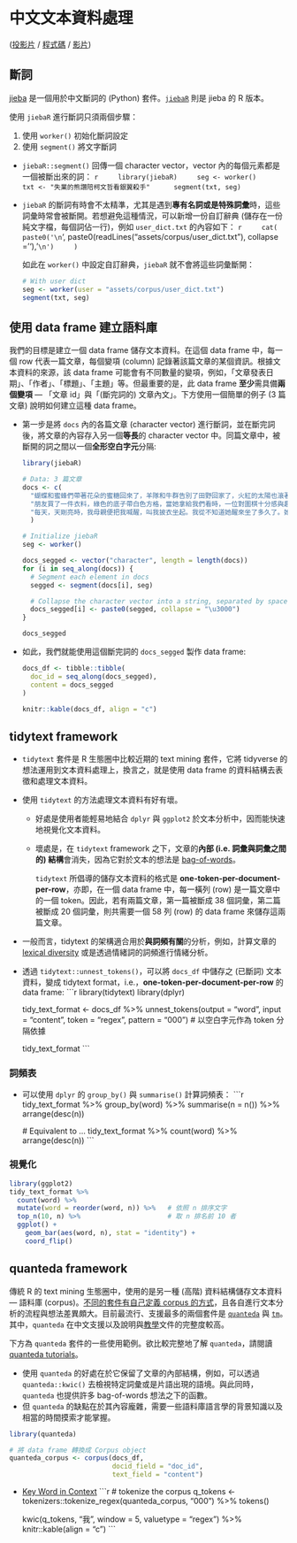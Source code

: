 中文文本資料處理 {#ch08}
========================

[([投影片](https://docs.google.com/presentation/d/1WruOFF0Jpj1Sw6q8o0oVZCho26DTFwq4Q5qQUDm5vzY) /
[程式碼](https://rlads2021.github.io/lab/src/10.zip) /
[影片](https://youtu.be/3QPpVGxNjkY))
]{.course-resource}


## 斷詞

[jieba](https://github.com/fxsjy/jieba) 是一個用於中文斷詞的 (Python) 套件。[`jiebaR`](https://github.com/qinwf/jiebaR) 則是 jieba 的 R 版本。

使用 `jiebaR` 進行斷詞只須兩個步驟：

1. 使用 `worker()` 初始化斷詞設定
2. 使用 `segment()` 將文字斷詞

- `jiebaR::segment()` 回傳一個 character vector，vector 內的每個元素都是一個被斷出來的詞：
    ```r
    library(jiebaR)
    seg <- worker()
    txt <- "失業的熊讚陪柯文哲看銀翼殺手" 
    segment(txt, seg)
    ```

- `jiebaR` 的斷詞有時會不太精準，尤其是遇到**專有名詞或是特殊詞彙**時，這些詞彙時常會被斷開。若想避免這種情況，可以新增一份自訂辭典 (儲存在一份純文字檔，每個詞佔一行)，例如 `user_dict.txt` 的內容如下：
    ```r
    cat(
      paste0('\n```\n',
           paste0(readLines("assets/corpus/user_dict.txt"), collapse = '\n'),
           '\n```\n')
    )
    ```
    
    如此在 `worker()` 中設定自訂辭典，`jiebaR` 就不會將這些詞彙斷開：

    ```r
    # With user dict
    seg <- worker(user = "assets/corpus/user_dict.txt")
    segment(txt, seg)
    ```


## 使用 data frame 建立語料庫

我們的目標是建立一個 data frame 儲存文本資料。在這個 data frame 中，每一個 row 代表一篇文章，每個變項 (column) 記錄著該篇文章的某個資訊。根據文本資料的來源，該 data frame 可能會有不同數量的變項，例如，「文章發表日期」、「作者」、「標題」、「主題」等。但最重要的是，此 data frame **至少**需具備**兩個變項** --- 「文章 id」與「(斷完詞的) 文章內文」。下方使用一個簡單的例子 (3 篇文章) 說明如何建立這種 data frame。

- 第一步是將 `docs` 內的各篇文章 (character vector) 
進行斷詞，並在斷完詞後，將文章的內容存入另一個**等長**的 character vector 中。同篇文章中，被斷開的詞之間以一個**全形空白字元**分隔:

    ```r
    library(jiebaR)
    
    # Data: 3 篇文章
    docs <- c(
      "蝴蝶和蜜蜂們帶著花朵的蜜糖回來了，羊隊和牛群告別了田野回家了，火紅的太陽也滾著火輪子回家了，當街燈亮起來向村莊道過晚安，夏天的夜就輕輕地來了。",
      "朋友買了一件衣料，綠色的底子帶白色方格，當她拿給我們看時，一位對圍棋十分感與趣的同學說：「啊，好像棋盤似的。」「我看倒有點像稿紙。」我說。「真像一塊塊綠豆糕。」一位外號叫「大食客」的同學緊接著說。",
      "每天，天剛亮時，我母親便把我喊醒，叫我披衣坐起。我從不知道她醒來坐了多久了。她看我清醒了，便對我說昨天我做錯了什麼事，說錯了什麼話，要我認錯，要我用功讀書。"
      )
    
    # Initialize jiebaR
    seg <- worker()
    
    docs_segged <- vector("character", length = length(docs))
    for (i in seq_along(docs)) {
      # Segment each element in docs
      segged <- segment(docs[i], seg)
      
      # Collapse the character vector into a string, separated by space
      docs_segged[i] <- paste0(segged, collapse = "\u3000")
    }
    
    docs_segged
    ```

- 如此，我們就能使用這個斷完詞的 `docs_segged` 製作 data frame:

    ```r
    docs_df <- tibble::tibble(
      doc_id = seq_along(docs_segged),
      content = docs_segged
    )
    
    knitr::kable(docs_df, align = "c")
    ```


## tidytext framework

- `tidytext` 套件是 R 生態圈中比較近期的 text mining 套件，它將 tidyverse 的想法運用到文本資料處理上，換言之，就是使用 data frame 的資料結構去表徵和處理文本資料。

- 使用 `tidytext` 的方法處理文本資料有好有壞。
    - 好處是使用者能輕易地結合 `dplyr` 與 `ggplot2` 於文本分析中，因而能快速地視覺化文本資料。
    - 壞處是，在 `tidytext` framework 之下，文章的**內部 (i.e. 詞彙與詞彙之間的) 結構**會消失，因為它對於文本的想法是 [bag-of-words](https://en.wikipedia.org/wiki/Bag-of-words_model)。
    
        `tidytext` 所倡導的儲存文本資料的格式是 **one-token-per-document-per-row**，亦即，在一個 data frame 中，每一橫列 (row) 是一篇文章中的一個 token。因此，若有兩篇文章，第一篇被斷成 38 個詞彙，第二篇被斷成 20 個詞彙，則共需要一個 58 列 (row) 的 data frame 來儲存這兩篇文章。
        
- 一般而言，tidytext 的架構適合用於**與詞頻有關**的分析，例如，計算文章的 [lexical diversity](https://en.wikipedia.org/wiki/Lexical_diversity) 或是透過情緒詞的詞頻進行情緒分析。

- 透過 `tidytext::unnest_tokens()`，可以將 `docs_df` 中儲存之 (已斷詞) 文本資料，變成 tidytext format，i.e.，**one-token-per-document-per-row** 的 data frame:
    ```r
    library(tidytext)
    library(dplyr)
    
    tidy_text_format <- docs_df %>%
      unnest_tokens(output = "word", input = "content",
                    token = "regex", pattern = "\u3000")  # 以空白字元作為 token 分隔依據
    
    tidy_text_format
    ```


### 詞頻表

- 可以使用 `dplyr` 的 `group_by()` 與 `summarise()` 計算詞頻表：
    ```r
    tidy_text_format %>%
      group_by(word) %>%
      summarise(n = n()) %>%
      arrange(desc(n))
    
    # Equivalent to ...
    tidy_text_format %>%
      count(word) %>%
      arrange(desc(n))
    ```



### 視覺化

```r
library(ggplot2)
tidy_text_format %>%
  count(word) %>%
  mutate(word = reorder(word, n)) %>%   # 依照 n 排序文字
  top_n(10, n) %>%                      # 取 n 排名前 10 者
  ggplot() +
    geom_bar(aes(word, n), stat = "identity") +
    coord_flip()
```


## quanteda framework

傳統 R 的 text mining 生態圈中，使用的是另一種 (高階) 資料結構儲存文本資料 --- 語料庫 (corpus)。[不同的套件有自己定義 corpus 的方式](https://quanteda.io/articles/pkgdown/comparison.html)，且各自進行文本分析的流程與想法差異頗大。目前最流行、支援最多的兩個套件是 [`quanteda`](https://quanteda.io/index.html) 與 [`tm`](http://tm.r-forge.r-project.org)。其中，`quanteda` 在中文支援以及說明與[教學](https://tutorials.quanteda.io)文件的完整度較高。

下方為 `quanteda` 套件的一些使用範例。欲比較完整地了解 `quanteda`，請閱讀 [quanteda tutorials](https://tutorials.quanteda.io)。

- 使用 `quanteda` 的好處在於它保留了文章的內部結構，例如，可以透過 `quanteda::kwic()` 去檢視特定詞彙或是片語出現的語境。與此同時，`quanteda` 也提供許多 bag-of-words 想法之下的函數。
- 但 `quanteda` 的缺點在於其內容龐雜，需要一些語料庫語言學的背景知識以及相當的時間摸索才能掌握。


```r
library(quanteda)

# 將 data frame 轉換成 Corpus object
quanteda_corpus <- corpus(docs_df, 
                          docid_field = "doc_id", 
                          text_field = "content")
```

- [Key Word in Context](https://en.wikipedia.org/wiki/Key_Word_in_Context)
    ```r
    # tokenize the corpus 
    q_tokens <- tokenizers::tokenize_regex(quanteda_corpus, "\u3000") %>%
      tokens()
    
    kwic(q_tokens, "我", window = 5, valuetype = "regex") %>%
      knitr::kable(align = "c")
    ```
